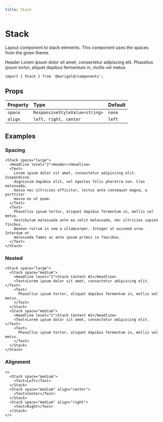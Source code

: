 ```yaml
---
title: Stack
---
```


# Stack

Layout component to stack elements. This component uses the spaces from the given theme.

<Box border="1px solid #ced4da" bg="#e9ecef" p="small">
  <Stack space="small">
    <Headline level="2">Header</Headline>
    <Text>Lorem ipsum dolor sit amet, consectetur adipiscing elit.</Text>
    <Text>
      Phasellus ipsum tortor, aliquet dapibus fermentum in, mollis vel metus.
    </Text>
  </Stack>
</Box>

```tsx onlyCode
import { Stack } from '@marigold/components';
```

## Props

| Property | Type                           | Default |
| :------- | :----------------------------- | :------ |
| `space`  | `ResponsiveStyleValue<string>` | `none`  |
| `align`  | `left, right, center`          | `left`  |

## Examples

### Spacing

```tsx
<Stack space="large">
  <Headline level="2">Header</Headline>
  <Text>
    Lorem ipsum dolor sit amet, consectetur adipiscing elit. Suspendisse
    dignissim dapibus elit, vel egestas felis pharetra non. Cras malesuada,
    massa nec ultricies efficitur, lectus ante consequat magna, a porttitor
    massa ex ut quam.
  </Text>
  <Text>
    Phasellus ipsum tortor, aliquet dapibus fermentum in, mollis vel metus.
    Vestibulum malesuada ante eu velit malesuada, nec ultricies sapien finibus.
    Aenean rutrum in sem a ullamcorper. Integer ut euismod urna. Interdum et
    malesuada fames ac ante ipsum primis in faucibus.
  </Text>
</Stack>
```

### Nested

```tsx
<Stack space="large">
  <Stack space="medium">
    <Headline level="2">Stack Content #1</Headline>
    <Text>Lorem ipsum dolor sit amet, consectetur adipiscing elit.</Text>
    <Text>
      Phasellus ipsum tortor, aliquet dapibus fermentum in, mollis vel metus.
    </Text>
  </Stack>
  <Stack space="medium">
    <Headline level="2">Stack Content #2</Headline>
    <Text>Lorem ipsum dolor sit amet, consectetur adipiscing elit.</Text>
    <Text>
      Phasellus ipsum tortor, aliquet dapibus fermentum in, mollis vel metus.
    </Text>
  </Stack>
</Stack>
```

### Alignment

```tsx
<>
  <Stack space="medium">
    <Text>Left</Text>
  </Stack>
  <Stack space="medium" align="center">
    <Text>Center</Text>
  </Stack>
  <Stack space="medium" align="right">
    <Text>Right</Text>
  </Stack>
</>
```
